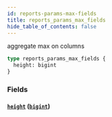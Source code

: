 ```yaml
---
id: reports-params-max-fields
title: reports_params_max_fields
hide_table_of_contents: false
---
```


aggregate max on columns

```graphql
type reports_params_max_fields {
  height: bigint
}
```

### Fields

#### [`height`](#) ([`bigint`](../scalars/bigint))
